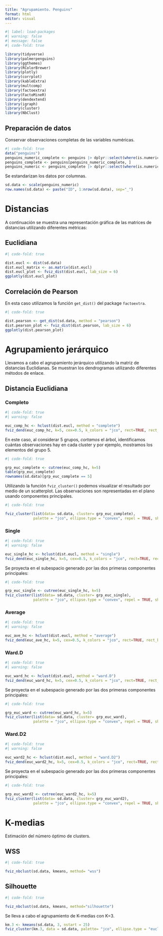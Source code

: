 ---
title: "Agrupamiento. Penguins"
format: html
editor: visual
---

```{r}
#| label: load-packages
#| warning: false
#| message: false
#| code-fold: true

library(tidyverse)
library(palmerpenguins)
library(ggthemes)
library(RColorBrewer)
library(plotly)
library(corrplot)
library(kableExtra)
library(multcomp)
library(factoextra)
library(FactoMineR)
library(dendextend)
library(igraph)
library(cluster)
library(NbClust)
```

## Preparación de datos

Conservar observaciones completas de las variables numéricas.

```{r}
#| code-fold: true
data("penguins")
penguins_numeric_complete <- penguins |> dplyr::select(where(is.numeric), -year) |> complete.cases()
penguins_complete <- penguins[penguins_numeric_complete, ]
penguins_numeric <- penguins_complete |> dplyr::select(where(is.numeric), -year)

```

Se estandarizan los datos por columnas.

```{r}
sd.data <- scale(penguins_numeric)
row.names(sd.data) <- paste("ID", 1:nrow(sd.data), sep="_")
```

# Distancias

A continuación se muestra una representación gráfica de las matrices de distancias utilizando diferentes métricas:

::: panel-tabset
## Euclidiana

```{r}
#| code-fold: true

dist.eucl <- dist(sd.data)
dist.eucl_matrix <- as.matrix(dist.eucl)
dist.eucl_plot <- fviz_dist(dist.eucl, lab_size = 6)
ggplotly(dist.eucl_plot)

```

## Correlación de Pearson

En esta caso utilizamos la función `get_dist()` del package `factoextra`.

```{r}
#| code-fold: true

dist.pearson <- get_dist(sd.data, method = "pearson")
dist.pearson_plot <- fviz_dist(dist.pearson, lab_size = 6)
ggplotly(dist.pearson_plot)
```
:::

# Agrupamiento jerárquico

Llevamos a cabo el agrupamiento jerárquico utilizando la matriz de distancias Euclidianas. Se muestran los dendrogramas utilizando diferentes métodos de enlace.

## Distancia Euclidiana

::: panel-tabset
### Completo

```{r}
#| code-fold: true
#| warning: false

euc_comp_hc <- hclust(dist.eucl, method = "complete")
fviz_dend(euc_comp_hc, k=5, cex=0.5, k_colors = "jco", rect=TRUE, rect_border= "jco", rect_fill = TRUE, labels_track_height=1)

```

En este caso, al considerar 5 grupos, *cortamos* el árbol, identificamos cuántas observaciones hay en cada cluster y por ejemplo, mostramos los elementos del grupo 5.

```{r}
#| code-fold: true

grp_euc_complete <- cutree(euc_comp_hc, k=5)
table(grp_euc_complete)
rownames(sd.data)[grp_euc_complete == 5]
```

Utilizando la función `fviz_cluster()` podemos visualizar el resultado por medio de un scatterplot. Las observaciones son representadas en el plano usando componentes principales.

```{r}
#| code-fold: true

fviz_cluster(list(data= sd.data, cluster= grp_euc_complete),
             palette = "jco", ellipse.type = "convex", repel = TRUE, show.clust.cent = FALSE, ggtheme = theme_bw())
```

### Single

```{r}
#| code-fold: true
#| warning: false

euc_single_hc <- hclust(dist.eucl, method = "single")
fviz_dend(euc_single_hc, k=5, cex=0.5, k_colors = "jco", rect=TRUE, rect_border= "jco", rect_fill = TRUE, labels_track_height=0.1)
```

Se proyecta en el subespacio generado por las dos primeras componentes principales:

```{r}
#| code-fold: true

grp_euc_single <- cutree(euc_single_hc, k=5)
fviz_cluster(list(data= sd.data, cluster= grp_euc_single),
             palette = "jco", ellipse.type = "convex", repel = TRUE, show.clust.cent = FALSE, ggtheme = theme_bw())
```

### Average

```{r}
#| code-fold: true
#| warning: false

euc_ave_hc <- hclust(dist.eucl, method = "average")
fviz_dend(euc_ave_hc, k=5, cex=0.5, k_colors = "jco", rect=TRUE, rect_border= "jco", rect_fill = TRUE, labels_track_height=0.25)
```

### Ward.D

```{r}
#| code-fold: true
#| warning: false

euc_ward_hc <- hclust(dist.eucl, method = "ward.D")
fviz_dend(euc_ward_hc, k=5, cex=0.5, k_colors = "jco", rect=TRUE, rect_border= "jco", rect_fill = TRUE, labels_track_height=0.25)
```

Se proyecta en el subespacio generado por las dos primeras componentes principales:

```{r}
#| code-fold: true

grp_euc_ward <- cutree(euc_ward_hc, k=5)
fviz_cluster(list(data= sd.data, cluster= grp_euc_ward),
             palette = "jco", ellipse.type = "convex", repel = TRUE, show.clust.cent = FALSE, ggtheme = theme_bw())
```

### Ward.D2

```{r}
#| code-fold: true
#| warning: false

euc_ward2_hc <- hclust(dist.eucl, method = "ward.D2")
fviz_dend(euc_ward2_hc, k=5, cex=0.5, k_colors = "jco", rect=TRUE, rect_border= "jco", rect_fill = TRUE, labels_track_height=0.25)
```

Se proyecta en el subespacio generado por las dos primeras componentes principales:

```{r}
#| code-fold: true

grp_euc_ward2 <- cutree(euc_ward2_hc, k=5)
fviz_cluster(list(data= sd.data, cluster= grp_euc_ward2),
             palette = "jco", ellipse.type = "convex", repel = TRUE, show.clust.cent = FALSE, ggtheme = theme_bw())
```
:::

# K-medias

Estimación del número óptimo de clusters.

::: panel-tabset
## WSS

```{r}
#| code-fold: true

fviz_nbclust(sd.data, kmeans, method= "wss")

```

## Silhouette

```{r}
#| code-fold: true

fviz_nbclust(sd.data, kmeans, method="silhouette")

```
:::

Se lleva a cabo el agrupamiento de K-medias con K=3.

```{r}
km.3 <- kmeans(sd.data, 3, nstart = 25)
fviz_cluster(km.3, data = sd.data, palette= "jco", ellipse.type = "euclid", star.plot=TRUE, ggtheme=theme_bw())


```
